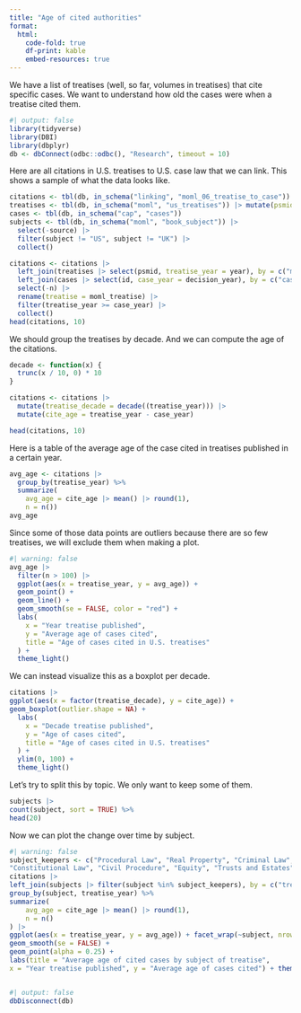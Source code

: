 ```yaml
---
title: "Age of cited authorities"
format: 
  html:
    code-fold: true
    df-print: kable
    embed-resources: true
---
```


We have a list of treatises (well, so far, volumes in treatises) that cite specific cases. We want to understand how old the cases were when a treatise cited them.

```r
#| output: false
library(tidyverse)
library(DBI)
library(dbplyr)
db <- dbConnect(odbc::odbc(), "Research", timeout = 10)
```

Here are all citations in U.S. treatises to U.S. case law that we can link. This shows a sample of what the data looks like.

```r
citations <- tbl(db, in_schema("linking", "moml_06_treatise_to_case"))
treatises <- tbl(db, in_schema("moml", "us_treatises")) |> mutate(psmid = as.character(psmid))
cases <- tbl(db, in_schema("cap", "cases"))
subjects <- tbl(db, in_schema("moml", "book_subject")) |>
  select(-source) |>
  filter(subject != "US", subject != "UK") |>
  collect()

citations <- citations |>
  left_join(treatises |> select(psmid, treatise_year = year), by = c("moml_treatise" = "psmid")) |>
  left_join(cases |> select(id, case_year = decision_year), by = c("case" = "id")) |>
  select(-n) |>
  rename(treatise = moml_treatise) |>
  filter(treatise_year >= case_year) |>
  collect()
head(citations, 10)
```

We should group the treatises by decade. And we can compute the age of the citations.

```r
decade <- function(x) {
  trunc(x / 10, 0) * 10
}

citations <- citations |> 
  mutate(treatise_decade = decade((treatise_year))) |>
  mutate(cite_age = treatise_year - case_year)

head(citations, 10)
```

Here is a table of the average age of the case cited in treatises published in a certain year. 

```r
avg_age <- citations |>
  group_by(treatise_year) %>%
  summarize(
    avg_age = cite_age |> mean() |> round(1),
    n = n()) 
avg_age
```

Since some of those data points are outliers because there are so few treatises, we will exclude them when making a plot.

```r
#| warning: false
avg_age |>
  filter(n > 100) |>
  ggplot(aes(x = treatise_year, y = avg_age)) + 
  geom_point() +
  geom_line() +
  geom_smooth(se = FALSE, color = "red") + 
  labs(
    x = "Year treatise published",
    y = "Average age of cases cited",
    title = "Age of cases cited in U.S. treatises"
  ) +
  theme_light()
```

We can instead visualize this as a boxplot per decade.

```r
citations |>
ggplot(aes(x = factor(treatise_decade), y = cite_age)) +
geom_boxplot(outlier.shape = NA) +
  labs(
    x = "Decade treatise published",
    y = "Age of cases cited",
    title = "Age of cases cited in U.S. treatises"
  ) +
  ylim(0, 100) +
  theme_light()
```

Let's try to split this by topic. We only want to keep some of them.

```r
subjects |>
count(subject, sort = TRUE) %>% 
head(20)
```

Now we can plot the change over time by subject.

```r
#| warning: false
subject_keepers <- c("Procedural Law", "Real Property", "Criminal Law",
"Constitutional Law", "Civil Procedure", "Equity", "Trusts and Estates", "Family Law")
citations |>
left_join(subjects |> filter(subject %in% subject_keepers), by = c("treatise" = "psmid"), multiple = 'all') |>
group_by(subject, treatise_year) %>%
summarize(
    avg_age = cite_age |> mean() |> round(1),
    n = n()
) |>
ggplot(aes(x = treatise_year, y = avg_age)) + facet_wrap(~subject, nrow = 3, scales = "free_y") + 
geom_smooth(se = FALSE) + 
geom_point(alpha = 0.25) +
labs(title = "Average age of cited cases by subject of treatise",
x = "Year treatise published", y = "Average age of cases cited") + theme_bw()
```

```r

```



```r
#| output: false
dbDisconnect(db)
```
